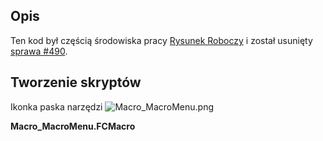 <languages/>
{{Macro/pl
|Name=Macro MacroMenu
|Name/pl=Macro MacroMenu
|Icon=Macro_MacroMenu.png
|Description=Dodaje makrodefinicje znajdujące się w folderze makrodefinicji do menu FreeCAD.
|Author=Yorik
|Version=1.0
|Date=2014-08-07
|FCVersion=Wszystkie
|Download=[https://www.freecadweb.org/wiki/images/1/1e/Macro_MacroMenu.png Ikonka paska narzędzi]
}}

==Opis==
Ten kod był częścią środowiska pracy [[Draft_Workbench/pl|Rysunek Roboczy]] i został usunięty [http://freecadweb.org/tracker/view.php?id=490 sprawa #490].

==Tworzenie skryptów==

Ikonka paska narzędzi [[Image:Macro_MacroMenu.png]]

'''Macro_MacroMenu.FCMacro'''

{{MacroCode|code=

import os,FreeCAD,FreeCADGui
 
macrosList = []
macroPath = FreeCAD.ParamGet("User parameter:BaseApp/Preferences/Macro").GetString("MacroPath") 
 
class MacroCommand():
    "A template for macro commands"
    def __init__(self,macroname):
        self.macroname = macroname
 
    def GetResources(self):
        return {'Pixmap'  : 'Draft_Macro',
                'MenuText': self.macroname,
                'ToolTip': 'Executes the '+self.macroname+' macro'}
 
    def Activated(self):
        target = macroPath+os.sep+self.macroname+'.FCMacro'
        if os.path.exists(target): execfile(target)
            
if macroPath and os.path.isdir(macroPath):
    macros = []
    for f in os.listdir(macroPath):
        if ".FCMacro" in f:
            macros.append(f[:-8])
    for m in macros:
        cmd = 'Macro_'+m
        FreeCADGui.addCommand(cmd,MacroCommand(m))
        macrosList.append(cmd)

}}

{{clear}}